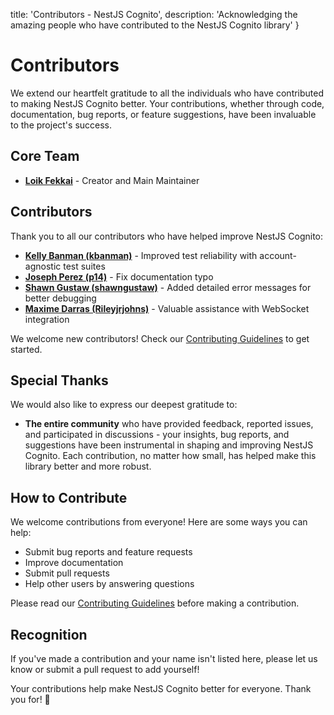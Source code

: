   title: 'Contributors - NestJS Cognito',
  description: 'Acknowledging the amazing people who have contributed to the NestJS Cognito library'
}

# Contributors

We extend our heartfelt gratitude to all the individuals who have contributed to making NestJS Cognito better. Your contributions, whether through code, documentation, bug reports, or feature suggestions, have been invaluable to the project's success.

## Core Team

- **[Loik Fekkai](https://github.com/Lokicoule)** - Creator and Main Maintainer

## Contributors

Thank you to all our contributors who have helped improve NestJS Cognito:

- **[Kelly Banman (kbanman)](https://github.com/kbanman)** - Improved test reliability with account-agnostic test suites
- **[Joseph Perez (p14)](https://github.com/p14)** - Fix documentation typo
- **[Shawn Gustaw (shawngustaw)](https://github.com/shawngustaw)** - Added detailed error messages for better debugging
- **[Maxime Darras (Rileyjrjohns)](https://github.com/Rileyjrjohns)** - Valuable assistance with WebSocket integration

We welcome new contributors! Check our [Contributing Guidelines](https://github.com/Lokicoule/nestjs-cognito/blob/main/CONTRIBUTING.md) to get started.

## Special Thanks

We would also like to express our deepest gratitude to:

- **The entire community** who have provided feedback, reported issues, and participated in discussions - your insights, bug reports, and suggestions have been instrumental in shaping and improving NestJS Cognito. Each contribution, no matter how small, has helped make this library better and more robust.

## How to Contribute

We welcome contributions from everyone! Here are some ways you can help:

- Submit bug reports and feature requests
- Improve documentation
- Submit pull requests
- Help other users by answering questions

Please read our [Contributing Guidelines](https://github.com/Lokicoule/nestjs-cognito/blob/main/CONTRIBUTING.md) before making a contribution.

## Recognition

If you've made a contribution and your name isn't listed here, please let us know or submit a pull request to add yourself!

Your contributions help make NestJS Cognito better for everyone. Thank you for! 💚